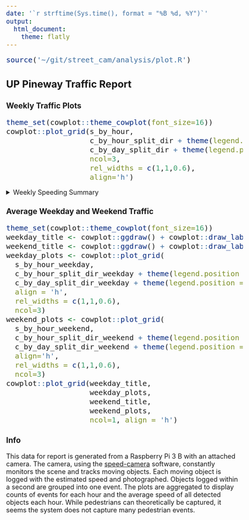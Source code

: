 ```yaml
---
date: '`r strftime(Sys.time(), format = "%B %d, %Y")`'
output: 
  html_document:
    theme: flatly
---
```


```r
source('~/git/street_cam/analysis/plot.R')
```

<style type="text/css">
body, td {
font-size: 18px;
}
code.r{
font-size: 20px;
}
pre {
font-size: 20px
}
</style>

## UP Pineway Traffic Report {.tabset}
### Weekly Traffic Plots
```r
theme_set(cowplot::theme_cowplot(font_size=16))
cowplot::plot_grid(s_by_hour,
                   c_by_hour_split_dir + theme(legend.position = 'none'),
                   c_by_day_split_dir + theme(legend.position = 'none'),
                   ncol=3,
                   rel_widths = c(1,1,0.6),
                   align='h')
```


<details>
<summary>Weekly Speeding Summary</summary>
```r
theme_set(cowplot::theme_cowplot(font_size=16))
cowplot::plot_grid(counts_cars_over_24)
```
</details>

### Average Weekday and Weekend Traffic
```r
theme_set(cowplot::theme_cowplot(font_size=16))
weekday_title <- cowplot::ggdraw() + cowplot::draw_label("Average Weekday")
weekend_title <- cowplot::ggdraw() + cowplot::draw_label("Average Weekend")
weekday_plots <- cowplot::plot_grid(
  s_by_hour_weekday,
  c_by_hour_split_dir_weekday + theme(legend.position = 'none'),
  c_by_day_split_dir_weekday + theme(legend.position = 'none'),
  align = 'h',
  rel_widths = c(1,1,0.6),
  ncol=3)
weekend_plots <- cowplot::plot_grid(
  s_by_hour_weekend,
  c_by_hour_split_dir_weekend + theme(legend.position = 'none'),
  c_by_day_split_dir_weekend + theme(legend.position = 'none'),
  align='h',
  rel_widths = c(1,1,0.6),
  ncol=3)
cowplot::plot_grid(weekday_title,
                   weekday_plots,
                   weekend_title,
                   weekend_plots,
                   ncol=1, align = 'h')
```

### Info 
This data for report is generated from a Raspberry Pi 3 B with an attached camera. The camera, using the [speed-camera](https://github.com/pageauc/speed-camera) software, constantly monitors the scene and tracks moving objects. Each moving object is logged with the estimated speed and photographed. Objects logged within a second are grouped into one event. The plots are aggregated to display counts of events for each hour and the average speed of all detected objects each hour. While pedestrians can theoretically be captured, it seems the system does not capture many pedestrian events.
